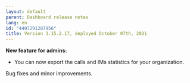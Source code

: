 ```yaml
---
layout: default
parent: Dashboard release notes
lang: en
id: "4407291287956"
title: Version 3.15.2.17, deployed October 07th, 2021
---
```

**New feature for admins:**

- You can now export the calls and IMs statistics for your organization.

Bug fixes and minor improvements.


